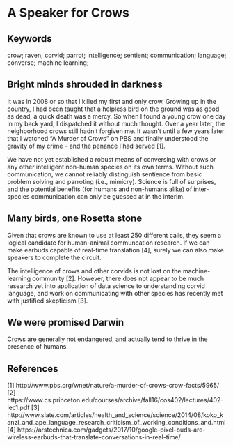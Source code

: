 # A Speaker for Crows {#speaker-for-the-crows}

## Keywords

crow; raven; corvid; parrot; intelligence; sentient; communication; language; converse; machine learning; 

## Bright minds shrouded in darkness

It was in 2008 or so that I killed my first and only crow. Growing up in the country, I had been taught that a helpless bird on the ground was as good as dead; a quick death was a mercy. So when I found a young crow one day in my back yard, I dispatched it without much thought. Over a year later, the neighborhood crows still hadn't forgiven me. It wasn't until a few years later that I watched "A Murder of Crows" on PBS and finally understood the gravity of my crime -- and the penance I had served [1]. 

We have not yet established a robust means of conversing with crows or any other intelligent non-human species on its own terms. Without such communication, we cannot reliably distinguish sentience from basic problem solving and parroting (i.e., mimicry). Science is full of surprises, and the potential benefits (for humans and non-humans alike) of inter-species communication can only be guessed at in the interim. 

## Many birds, one Rosetta stone

Given that crows are known to use at least 250 different calls, they seem a logical candidate for human-animal communcation research. If we can make earbuds capable of real-time translation [4], surely we can also make speakers to complete the circuit.

The intelligence of crows and other corvids is not lost on the machine-learning community [2]. However, there does not appear to be much research yet into application of data science to understanding corvid language, and work on communicating with other species has recently met with justified skepticism [3]. 

 

## We were promised Darwin

Crows are generally not endangered, and actually tend to thrive in the presence of humans.

## References

[1] http://www.pbs.org/wnet/nature/a-murder-of-crows-crow-facts/5965/  
[2] https://www.cs.princeton.edu/courses/archive/fall16/cos402/lectures/402-lec1.pdf
[3] http://www.slate.com/articles/health_and_science/science/2014/08/koko_kanzi_and_ape_language_research_criticism_of_working_conditions_and.html
[4] https://arstechnica.com/gadgets/2017/10/google-pixel-buds-are-wireless-earbuds-that-translate-conversations-in-real-time/
